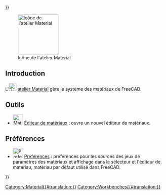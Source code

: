 <languages/>
{{UnfinishedDocu{{#translation:}}}}

{{Docnav/fr
|[[Inspection_Workbench/fr|Atelier Inspection]]
|[[Mesh_Workbench/fr|Atelier Mesh]]
|IconL=Workbench_Inspection.svg
|IconR=Workbench_Mesh.svg
}}

[[Image:Workbench_Material.svg|thumb|128px|Icône de l'atelier Material]]

== Introduction ==

{{Version/fr|1.0}}

L'[[Image:Workbench_Material.svg|24px]] [[Material_Workbench/fr|atelier Material]] gère le système des matériaux de FreeCAD.

<span id="Tools"></span>
== Outils ==

<div class="mw-translate-fuzzy">
* [[Image:Materials_Edit.svg|32px]] [[Materials_Edit/fr|Éditeur de matériaux]] : ouvre un nouvel éditeur de matériaux.
</div> 

<span id="Preferences"></span>
==Préférences==

* [[File:Preferences-material.svg|32px]] [[Material_Preferences/fr|Préférences]] : préférences pour les sources des jeux de paramètres des matériaux et affichage dans le sélecteur et l'éditeur de matériau, matériau par défaut utilisé dans FreeCAD.


{{Docnav/fr
|[[Inspection_Workbench/fr|Atelier Inspection]]
|[[Mesh_Workbench/fr|Atelier Mesh]]
|IconL=Workbench_Inspection.svg
|IconR=Workbench_Mesh.svg
}}

[[Category:Material{{#translation:}}]]
{{Userdocnavi{{#translation:}}}}
[[Category:Workbenches{{#translation:}}]]